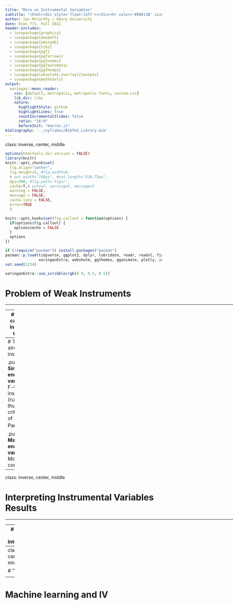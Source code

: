 ```yaml
---
title: "More on Instrumental Variables"
subtitle: "<html><div style='float:left'></div><hr color='#EB811B' size=1px width=0px></html>"
author: Ian McCarthy | Emory University
date: Econ 771, Fall 2022
header-includes: 
  - \usepackage{graphicx}
  - \usepackage{amsmath}
  - \usepackage{amssymb}
  - \usepackage{tikz}
  - \usepackage{pgf}
  - \usepackage{pgfarrows}
  - \usepackage{pgfnodes}
  - \usepackage{pgfautomata}
  - \usepackage{pgfheaps}
  - \usepackage[absolute,overlay]{textpos}  
  - \usepackage{mathtools}
output:
  xaringan::moon_reader:
    css: [default, metropolis, metropolis-fonts, custom.css] 
    lib_dir: libs
    nature:
      highlightStyle: github
      highlightLines: true
      countIncrementalSlides: false
      ratio: "16:9"
      beforeInit: "macros.js"
bibliography: '../syllabus/BibTeX_Library.bib'      
---
```

class: inverse, center, middle



<!-- Adjust some CSS code for font size and maintain R code font size -->
<style type="text/css">
.remark-slide-content {
    font-size: 30px;
    padding: 1em 2em 1em 2em;    
}
.remark-code {
  font-size: 15px;
}
.remark-inline-code { 
    font-size: 20px;
}
</style>


<!-- Set R options for how code chunks are displayed and load packages -->
```r
options(htmltools.dir.version = FALSE)
library(knitr)
knitr::opts_chunk$set(
  fig.align="center",  
  fig.height=3, #fig.width=6,
  # out.width="748px", #out.length="520.75px",
  dpi=300, #fig.path='Figs/',
  cache=T,# echo=F, warning=F, message=F
  warning = FALSE, 
  message = FALSE, 
  cache.lazy = FALSE,
  error=TRUE
  )

knitr::opts_hooks$set(fig.callout = function(options) {
  if(options$fig.callout) {
    options$echo = FALSE
  }
  options
})

if (!require("pacman")) install.packages("pacman")
pacman::p_load(tidyverse, ggplot2, dplyr, lubridate, readr, readxl, fixest, readstata13,
               xaringanExtra, webshotm, ggthemes, gganimate, plotly, ivpack, ivreg)
set.seed(1234)
```

```r
xaringanExtra::use_scribble(rgb(0.9, 0.5, 0.5))
```


# Problem of Weak Instruments

<html><div style='float:left'></div><hr color='#EB811B' size=1px width=1055px></html>


---
# Why we care about instrument strength

Recall our schooling and wages equation, $$y = \beta S + \epsilon$$. Bias in IV can be represented as:

$$Bias_{IV} \approx \frac{Cov(S, \epsilon)}{V(S)} \frac{1}{F+1} = Bias_{OLS} \frac{1}{F+1}$$

- Bias in IV may be close to OLS, depending on instrument strength
- **Bigger problem:** Bias could be bigger than OLS if exclusion restriction not *fully* satisfied
- Over-reliance on "rules of thumb", as seen in [Anders and Kasy (2019)](https://www.aeaweb.org/articles?id=10.1257/aer.20180310)



---
# Testing strength of instruments

.pull-left[
**Single endogenous variable**
- F-test of instruments (rule of thumb critical value of 10)
- Partial $R^2$
]

.pull-right[
**Many endogenous variables**
- More complicated
]


---
class: inverse, center, middle

# Interpreting Instrumental Variables Results

<html><div style='float:left'></div><hr color='#EB811B' size=1px width=1055px></html>


---
# LATE and IV Interpretation

- With monotonicity assumption (all those affected by the instrument are affected in the same "direction")
- In the face of **heterogeneous treatment effects**, IV provides a "Local Average Treatment Effect"
- LATE: Effect of treatment among those affected by the instrument (compliers only)
- Why does this matter? Let's discuss Medicaid expansion in Oregon



---
class: inverse, center, middle

# "Modern" IV

<html><div style='float:left'></div><hr color='#EB811B' size=1px width=1055px></html>

---
# Machine learning and IV